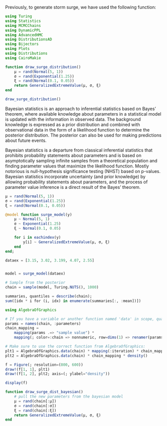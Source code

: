 Previously, to generate storm surge, we have used the following function:

```julia
using Turing
using Statistics
using MCMCChains
using DynamicPPL
using AdvancedHMC
using DistributionsAD
using Bijectors
using Plots
using Distributions
using CairoMakie

function draw_surge_distribution()
    μ = rand(Normal(5, 1))
    σ = rand(Exponential(1.25))
    ξ = rand(Normal(0.1, 0.05))
    return GeneralizedExtremeValue(μ, σ, ξ)
end

draw_surge_distribution()
```

Bayesian statistics is an approach to inferential statistics based on Bayes' theorem, where available knowledge about parameters in a statistical model is updated with the information in observed data. The background knowledge is expressed as a prior distribution and combined with observational data in the form of a likelihood function to determine the posterior distribution. The posterior can also be used for making predictions about future events.

Bayesian statistics is a departure from classical inferential statistics that prohibits probability statements about parameters and is based on asymptotically sampling infinite samples from a theoretical population and finding parameter values that maximize the likelihood function. Mostly notorious is null-hypothesis significance testing (NHST) based on p-values. Bayesian statistics incorporate uncertainty (and prior knowledge) by allowing probability statements about parameters, and the process of parameter value inference is a direct result of the Bayes' theorem.

```julia
μ = rand(Normal(5, 1))
σ = rand(Exponential(1.25))
ξ = rand(Normal(0.1, 0.05))
```

```julia
@model function surge_model(y)
    μ ~ Normal(5, 1)
    σ ~ Exponential(1.25)
    ξ ~ Normal(0.1, 0.05)

    for i in eachindex(y)
        y[i] ~ GeneralizedExtremeValue(μ, σ, ξ)
    end
end;

dataex = [3.15, 3.02, 3.199, 4.07, 2.55]


model = surge_model(dataex)

# Sample from the posterior
chain = sample(model, Turing.NUTS(), 1000)

```

```julia
summaries, quantiles = describe(chain);
sum([idx * i for (i, idx) in enumerate(summaries[:, :mean])])
```

```julia
using AlgebraOfGraphics

# If you have a variable or another function named 'data' in scope, qualify this:
params = names(chain, :parameters)
chain_mapping =
    mapping(params .=> "sample value") *
    mapping(; color=:chain => nonnumeric, row=dims(1) => renamer(params))

# Make sure to use the correct function from AlgebraOfGraphics:
plt1 = AlgebraOfGraphics.data(chain) * mapping(:iteration) * chain_mapping * visual(Lines)
plt2 = AlgebraOfGraphics.data(chain) * chain_mapping * density()

f = Figure(; resolution=(800, 600))
draw!(f[1, 1], plt1)
draw!(f[1, 2], plt2; axis=(; ylabel="density"))

display(f)
```

```julia
function draw_surge_dist_bayesian()
    # pull the new parameters from the bayesian model
    μ = rand(chain[:μ])
    σ = rand(chain[:σ])
    ξ = rand(chain[:ξ])
    return GeneralizedExtremeValue(μ, σ, ξ)
end
```